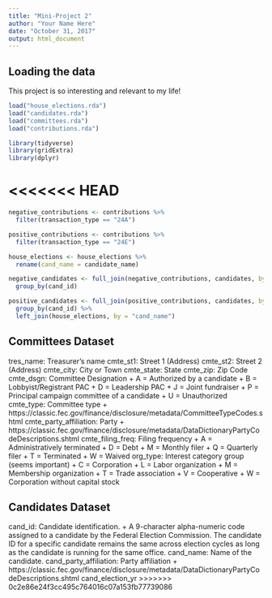 ```yaml
---
title: "Mini-Project 2"
author: "Your Name Here"
date: "October 31, 2017"
output: html_document
---
```



## Loading the data

This project is so interesting and relevant to my life!

```r
load("house_elections.rda")
load("candidates.rda")
load("committees.rda")
load("contributions.rda")
```

```r
library(tidyverse)
library(gridExtra)
library(dplyr)
```

<<<<<<< HEAD
=======
```r
negative_contributions <- contributions %>% 
  filter(transaction_type == "24A")

positive_contributions <- contributions %>% 
  filter(transaction_type == "24E")

house_elections <- house_elections %>% 
  rename(cand_name = candidate_name)

negative_candidates <- full_join(negative_contributions, candidates, by = "cand_id") %>% 
  group_by(cand_id)

positive_candidates <- full_join(positive_contributions, candidates, by = "cand_id") %>% 
  group_by(cand_id) %>% 
  left_join(house_elections, by = "cand_name")
```


## Committees Dataset
tres_name: Treasurer's name
cmte_st1: Street 1 (Address)
cmte_st2: Street 2 (Address)
cmte_city: City or Town
cmte_state: State
cmte_zip: Zip Code
cmte_dsgn: Committee Designation
  + A = Authorized by a candidate
  + B = Lobbyist/Registrant PAC
  + D = Leadership PAC
  + J = Joint fundraiser
  + P = Principal campaign committee of a candidate
  + U = Unauthorized
cmte_type: Committee type
  + https://classic.fec.gov/finance/disclosure/metadata/CommitteeTypeCodes.shtml
cmte_party_affiliation: Party
  + https://classic.fec.gov/finance/disclosure/metadata/DataDictionaryPartyCodeDescriptions.shtml
cmte_filing_freq: Filing frequency
  + A = Administratively terminated
  + D = Debt
  + M = Monthly filer
  + Q = Quarterly filer
  + T = Terminated
  + W = Waived
org_type: Interest category group (seems important)
  + C = Corporation
  + L = Labor organization
  + M = Membership organization
  + T = Trade association
  + V = Cooperative
  + W = Corporation without capital stock
  
## Candidates Dataset
cand_id: Candidate identification.
  + A 9-character alpha-numeric code assigned to a candidate by the Federal Election Commission. The candidate ID for a specific candidate remains the same across election cycles as long as the candidate is running for the same office.
cand_name: Name of the candidate.
cand_party_affiliation: Party affiliation
  + https://classic.fec.gov/finance/disclosure/metadata/DataDictionaryPartyCodeDescriptions.shtml
cand_election_yr
>>>>>>> 0c2e86e24f3cc495c764016c07a153fb77739086
